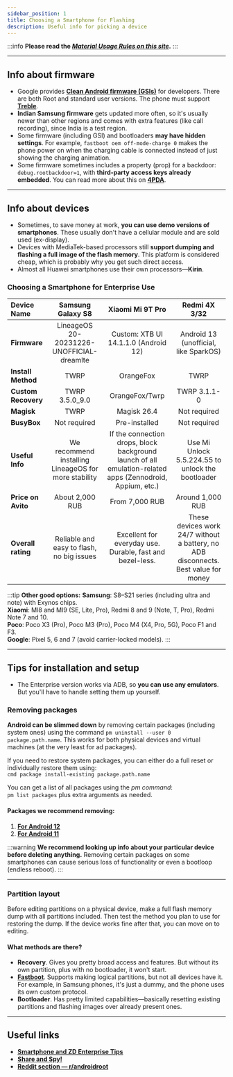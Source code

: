 ```yaml
---
sidebar_position: 1
title: Choosing a Smartphone for Flashing
description: Useful info for picking a device
---
```

:::info **Please read the [*Material Usage Rules on this site*](../Disclaimer).**
:::
_______________________________________________
## Info about firmware
- Google provides [**Clean Android firmware (GSIs)**](https://developer.android.com/topic/generic-system-image) for developers. There are both Root and standard user versions. The phone must support [**Treble**](https://github.com/phhusson/treble_experimentations/wiki).
- **Indian Samsung firmware** gets updated more often, so it's usually newer than other regions and comes with extra features (like call recording), since India is a test region.
- Some firmware (including GSI) and bootloaders **may have hidden settings**. For example, `fastboot oem off-mode-charge 0` makes the phone power on when the charging cable is connected instead of just showing the charging animation.
- Some firmware sometimes includes a property (prop) for a backdoor: `debug.rootbackdoor=1`, with **third-party access keys already embedded**. You can read more about this on [**4PDA**](https://4pda.to/forum/index.php?showtopic=908196&view=findpost&p=95402137).
_________________
## Info about devices
- Sometimes, to save money at work, **you can use demo versions of smartphones**. These usually don't have a cellular module and are sold used (ex-display).
- Devices with MediaTek-based processors still **support dumping and flashing a full image of the flash memory**. This platform is considered cheap, which is probably why you get such direct access.
- Almost all Huawei smartphones use their own processors—**Kirin**.

### Choosing a Smartphone for Enterprise Use
|   Device Name  | Samsung Galaxy S8 | Xiaomi Mi 9T Pro | Redmi 4X 3/32 |
| :-------- | :-------: | :-------: | :-------: |
| **Firmware**  | LineageOS 20-20231226-UNOFFICIAL-dreamlte    | Custom: XTB UI 14.1.1.0 (Android 12) | Android 13 (unofficial, like SparkOS) |
| **Install Method** | TWRP     | OrangeFox | TWRP |
| **Custom Recovery** | TWRP 3.5.0_9.0     | OrangeFox/Twrp | TWRP 3.1.1-0 |
| **Magisk**    |  TWRP    | Magisk 26.4 | Not required |
| **BusyBox**    | Not required   | Pre-installed | Not required |
| **Useful Info**    | We recommend installing LineageOS for more stability    | If the connection drops, block background launch of all emulation-related apps (Zennodroid, Appium, etc.) |  Use Mi Unlock 5.5.224.55 to unlock the bootloader |
| **Price on Avito**    | About 2,000 RUB   | From 7,000 RUB | Around 1,000 RUB |
| **Overall rating**    | Reliable and easy to flash, no big issues    | Excellent for everyday use. Durable, fast and bezel-less. | These devices work 24/7 without a battery, no ADB disconnects. Best value for money |  

:::tip **Other good options:**
**Samsung**: S8–S21 series (including ultra and note) with Exynos chips.  
**Xiaomi**: MI8 and MI9 (SE, Lite, Pro), Redmi 8 and 9 (Note, T, Pro), Redmi Note 7 and 10.  
**Poco**: Poco X3 (Pro), Poco M3 (Pro), Poco M4 (X4, Pro, 5G), Poco F1 and F3.  
**Google**: Pixel 5, 6 and 7 (avoid carrier-locked models).
:::
_________________
## Tips for installation and setup
- The Enterprise version works via ADB, so **you can use any emulators**. But you'll have to handle setting them up yourself.
### Removing packages
**Android can be slimmed down** by removing certain packages (including system ones) using the command `pm uninstall --user 0 package.path.name`. This works for both physical devices and virtual machines (at the very least for ad packages).

If you need to restore system packages, you can either do a full reset or individually restore them using:  
`cmd package install-existing package.path.name`

You can get a list of all packages using the *pm command*:  
`pm list packages` plus extra arguments as needed.

#### Packages we recommend removing:
1. [**For Android 12**](https://gist.github.com/Zymlex/f0b58104dd2f9504a14ffd9bdc3799ac)
2. [**For Android 11**](https://gist.github.com/Zymlex/51a8ed0d5864122614e6db021be8c9e9)

:::warning **We recommend looking up info about your particular device before deleting anything.**
Removing certain packages on some smartphones can cause serious loss of functionality or even a bootloop (endless reboot).
:::
________________
### Partition layout
Before editing partitions on a physical device, make a full flash memory dump with all partitions included. Then test the method you plan to use for restoring the dump. If the device works fine after that, you can move on to editing.

#### What methods are there?
- **Recovery**. Gives you pretty broad access and features. But without its own partition, plus with no bootloader, it won't start.
- [**Fastboot**](https://android.googlesource.com/platform/system/core/+/master/fastboot/README.md). Supports making logical partitions, but not all devices have it. For example, in Samsung phones, it's just a dummy, and the phone uses its own custom protocol.
- **Bootloader**. Has pretty limited capabilities—basically resetting existing partitions and flashing images over already present ones.
________________
## Useful links
- [**Smartphone and ZD Enterprise Tips**](https://zenno.club/discussion/threads/poleznoe-po-smartfonam-i-zd-enterprise.105073/)
- [**Share and Spy!**](https://zenno.club/discussion/threads/podelis-i-podsmotri-smartfony-dlja-zennodroid-enterprise.118499/)
- [**Reddit section — r/androidroot**](https://www.reddit.com/r/androidroot)